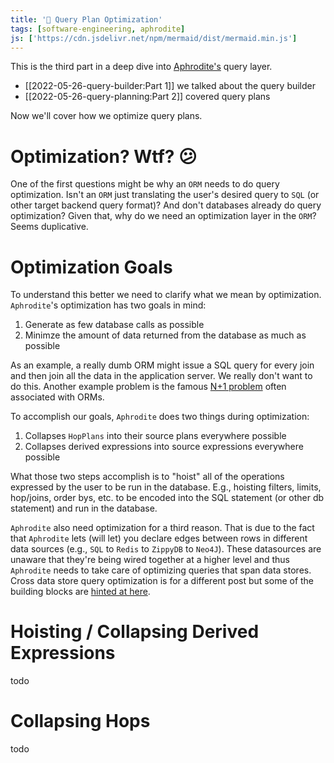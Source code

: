 ```yaml
---
title: '💨 Query Plan Optimization'
tags: [software-engineering, aphrodite]
js: ['https://cdn.jsdelivr.net/npm/mermaid/dist/mermaid.min.js']
---
```



This is the third part in a deep dive into [Aphrodite's](https://aphrodite.sh) query layer.

- [[2022-05-26-query-builder:Part 1]] we talked about the query builder
- [[2022-05-26-query-planning:Part 2]] covered query plans

Now we'll cover how we optimize query plans.

# Optimization? Wtf? 😕

One of the first questions might be why an `ORM` needs to do query optimization. Isn't an `ORM` just translating the user's desired query to `SQL` (or other target backend query format)? And don't databases already do query optimization? Given that, why do we need an optimization layer in the `ORM`? Seems duplicative.

# Optimization Goals

To understand this better we need to clarify what we mean by optimization. `Aphrodite`'s optimization has two goals in mind:

1. Generate as few database calls as possible
2. Minimze the amount of data returned from the database as much as possible

As an example, a really dumb ORM might issue a SQL query for every join and then join all the data in the application server. We really don't want to do this. Another example problem is the famous [N+1 problem](https://stackoverflow.com/questions/97197/what-is-the-n1-selects-problem-in-orm-object-relational-mapping) often associated with ORMs.

To accomplish our goals, `Aphrodite` does two things during optimization:

1. Collapses `HopPlans` into their source plans everywhere possible
2. Collapses derived expressions into source expressions everywhere possible

What those two steps accomplish is to "hoist" all of the operations expressed by the user to be run in the database. E.g., hoisting filters, limits, hop/joins, order bys, etc. to be encoded into the SQL statement (or other db statement) and run in the database.

`Aphrodite` also need optimization for a third reason. That is due to the fact that `Aphrodite` lets (will let) you declare edges between rows in different data sources (e.g., `SQL` to `Redis` to `ZippyDB` to `Neo4J`). These datasources are unaware that they're being wired together at a higher level and thus `Aphrodite` needs to take care of optimizing queries that span data stores. Cross data store query optimization is for a different post but some of the building blocks are [hinted at here](./2022-05-26-chunk-iterable).

# Hoisting / Collapsing Derived Expressions

todo

# Collapsing Hops

todo
